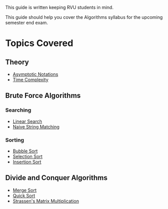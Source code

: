 This guide is written keeping RVU students in mind.

This guide should help you cover the Algorithms syllabus for the upcoming semester end exam.

# Topics Covered

## Theory

-   [Asymptotic Notations](/theory/asymptotic-notation)
-   [Time Complexity](/theory/time-complexity)

## Brute Force Algorithms

### Searching

-   [Linear Search](/brute-force/searching/linear-search)
-   [Naive String Matching](/brute-force/searching/naive-string-matching)

### Sorting

-   [Bubble Sort](/brute-force/sorting/bubble-sort)
-   [Selection Sort](/brute-force/sorting/selection-sort)
-   [Insertion Sort](/brute-force/sorting/insertion-sort)

## Divide and Conquer Algorithms

-   [Merge Sort](/divide-and-conquer/merge-sort)
-   [Quick Sort](/divide-and-conquer/quick-sort)
-   [Strassen's Matrix Multiplication](/divide-and-conquer/strassens)
